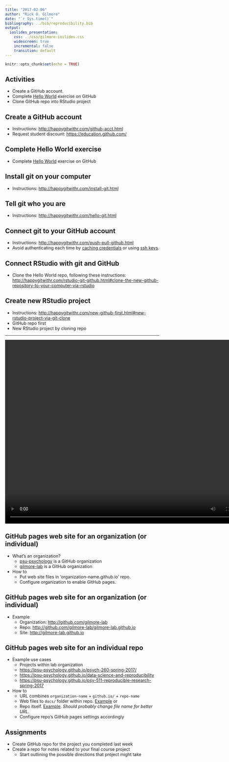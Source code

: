 ```yaml
---
title: "2017-02-06"
author: "Rick O. Gilmore"
date: "`r Sys.time()`"
bibliography: ../bib/reproducibility.bib
output:
  ioslides_presentation:
    css: ../css/gilmore-ioslides.css
    widescreen: true
    incremental: false
    transition: default
---
```


```r
knitr::opts_chunk$set(echo = TRUE)
```

## Activities

- Create a GitHub account.
- Complete [Hello World](https://guides.github.com/activities/hello-world/) exercise on GitHub
- Clone GitHub repo into RStudio project

## Create a GitHub account

- Instructions: <http://happygitwithr.com/github-acct.html>
- Request student discount: <https://education.github.com/>

## Complete Hello World exercise

- Complete [Hello World](https://guides.github.com/activities/hello-world/) exercise on GitHub

## Install git on your computer

- Instructions: <http://happygitwithr.com/install-git.html>

## Tell git who you are

- Instructions: <http://happygitwithr.com/hello-git.html>

## Connect git to your GitHub account

- Instructions: <http://happygitwithr.com/push-pull-github.html>
- Avoid authenticating each time by [caching credentials](http://happygitwithr.com/credential-caching.html) or using [ssh keys](http://happygitwithr.com/ssh-keys.html).

## Connect RStudio with git and GitHub

- Clone the Hello World repo, following these instructions: <http://happygitwithr.com/rstudio-git-github.html#clone-the-new-github-repository-to-your-computer-via-rstudio>

## Create new RStudio project

- Instructions: <http://happygitwithr.com/new-github-first.html#new-rstudio-project-via-git-clone>
- GitHub repo first
- New RStudio project by cloning repo

---

<div class="centered">
<video width="800" height="600" controls>
  <source src="../video/clone-github-repo-into-rstudio-proj.mp4" type="video/mp4">
Your browser does not support the video tag.
</video>
</div>

## GitHub pages web site for an organization (or individual)

- What's an organization?
    + [psu-psychology](http://github.com/psu-psychology) is a GitHub organization
    + [gilmore-lab](http://github.com/gilmore-lab) is a GitHub organization
- How to
    + Put web site files in 'organization-name.github.io' repo.
    + Configure organization to enable GitHub pages.
    
## GitHub pages web site for an organization (or individual)

- Example
    + Organization: <http://github.com/gilmore-lab>
    + Repo: <http://github.com/gilmore-lab/gilmore-lab.github.io>
    + Site: <http://gilmore-lab.github.io>
    
## GitHub pages web site for an individual repo

- Example use cases
    + Projects within lab organization
    + <https://psu-psychology.github.io/psych-260-spring-2017/>
    + <https://psu-psychology.github.io/data-science-and-reproducibility>
    + <https://psu-psychology.github.io/psy-511-reproducible-research-spring-2017>
- How to
    + URL combines `organization-name` + `github.io/` + `repo-name`
    + Web files to `docs/` folder within repo. [Example](https://psu-psychology.github.io/data-science-and-reproducibility) or
    + Repo itself. [Example](https://gilmore-lab.github.io/soda-2017-01-31/soda-2017-01-31#1). *Should probably change file name for better URL*.
    + Configure repo's GitHub pages settings accordingly

## Assignments

- Create GitHub repo for the project you completed last week
- Create a repo for notes related to your final course project
    + Start outlining the possible directions that project might take
